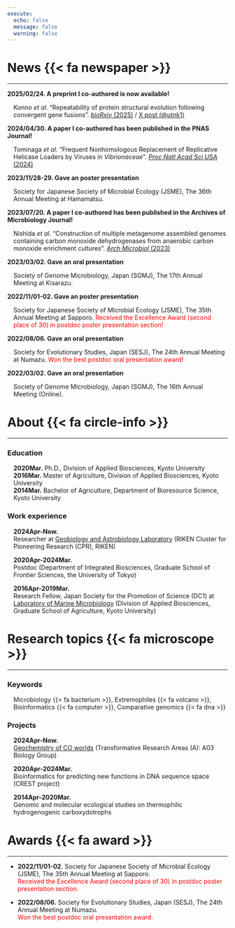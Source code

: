 ```yaml
---
execute:
  echo: false
  message: false
  warning: false
---
```


# News {{< fa newspaper >}}

---

::: {.scroll-box}

**2025/02/24. A preprint I co-authored is now available!**<br>
<div style="margin-left: 1em;">
Konno *et al*. "Repeatability of protein structural evolution following convergent gene fusions". [*bioRxiv* (2025)](https://doi.org/10.1101/2025.02.23.639786) / [X post (@utnk1)](https://x.com/utnk1/status/1894018943267795408)
</div>

**2024/04/30. A paper I co-authored has been published in the PNAS Journal!**<br>
<div style="margin-left: 1em;">
Tominaga *et al*. "Frequent Nonhomologous Replacement of Replicative Helicase Loaders by Viruses in *Vibrionaceae*". [*Proc Natl Acad Sci USA* (2024)](https://doi.org/10.1073/pnas.2317954121)
</div>

**2023/11/28-29. Gave an poster presentation**<br>
<div style="margin-left: 1em;">
Society for Japanese Society of Microbial Ecology (JSME), The 36th Annual Meeting at Hamamatsu.
</div>

**2023/07/20. A paper I co-authored has been published in the Archives of Microbiology Journal!**<br>
<div style="margin-left: 1em;">
Nishida *et al*. "Construction of multiple metagenome assembled genomes containing carbon monoxide dehydrogenases from anaerobic carbon monoxide enrichment cultures". [*Arch Microbiol* (2023)](https://doi.org/10.1007/s00203-023-03635-4)
</div>

**2023/03/02. Gave an oral presentation**<br>
<div style="margin-left: 1em;">
Society of Genome Microbiology, Japan (SGMJ), The 17th Annual Meeting at Kisarazu.
</div>

**2022/11/01-02. Gave an poster presentation**<br>
<div style="margin-left: 1em;">
Society for Japanese Society of Microbial Ecology (JSME), The 35th Annual Meeting at Sapporo. <span style="color:red">Received the Excellence Award (second place of 30) in postdoc poster presentation section!</span><br>
</div>

**2022/08/06. Gave an oral presentation**<br>
<div style="margin-left: 1em;">
Society for Evolutionary Studies, Japan (SESJ), The 24th Annual Meeting at Numazu. <span style="color:red">Won the best postdoc oral presentation award!</span><br>
</div>

**2022/03/02. Gave an oral presentation**<br>
<div style="margin-left: 1em;">
Society of Genome Microbiology, Japan (SGMJ), The 16th Annual Meeting (Online).
</div>

:::

# About  {{< fa circle-info >}}

---

### Education

<div style="margin-left: 1em;">

**2020Mar.** Ph.D., Division of Applied Biosciences, Kyoto University<br>
**2016Mar.** Master of Agriculture, Division of Applied Biosciences, Kyoto University<br>
**2014Mar.** Bachelor of Agriculture, Department of Bioresource Science, Kyoto University<br>

</div>

### Work experience

<div style="margin-left: 1em;">

**2024Apr-Now.**<br>
Researcher at [Geobiology and Astrobiology Laboratory](https://www.riken.jp/en/research/labs/chief/geobiol_astrobiol/index.html) (RIKEN Cluster for Pioneering Research (CPR), RIKEN)

**2020Apr-2024Mar.**<br>
Postdoc (Department of Integrated Biosciences, Graduate School of Frontier Sciences, the University of Tokyo)

**2016Apr-2019Mar.**<br>
Research Fellow, Japan Society for the Promotion of Science (DC1) at [Laboratory of Marine Microbiology](http://www.google.com/url?q=http%3A%2F%2Fwww.microbiology.marine.kais.kyoto-u.ac.jp%2F&sa=D&sntz=1&usg=AOvVaw1hlrXyxdodQNS_s643cNXA) (Division of Applied Biosciences, Graduate School of Agriculture, Kyoto University)

</div>

# Research topics {{< fa microscope >}}

---

### Keywords

<div style="margin-left: 1em;">

Microbiology {{< fa bacterium >}}, Extremophiles {{< fa volcano >}}, Bioinformatics {{< fa computer >}}, Comparative genomics {{< fa dna >}}

</div>

### Projects

<div style="margin-left: 1em;">

**2024Apr-Now.**<br>
[Geochemistry of CO worlds](https://en.co-world.jp/) (Transformative Research Areas (A): A03 Biology Group)

**2020Apr-2024Mar.**<br>
Bioinformatics for predicting new functions in DNA sequence space (CREST project)

**2014Apr-2020Mar.**<br>
Genomic and molecular ecological studies on thermophilic hydrogenogenic carboxydotrophs

</div>

# Awards {{< fa award >}}

---

- **2022/11/01-02.** Society for Japanese Society of Microbial Ecology (JSME), The 35th Annual Meeting at Sapporo.<br>
<span style="color:red">Received the Excellence Award (second place of 30) in postdoc poster presentation section.</span><br>

- **2022/08/06.** Society for Evolutionary Studies, Japan (SESJ), The 24th Annual Meeting at Numazu.<br>
<span style="color:red">Won the best postdoc oral presentation award.</span><br>
